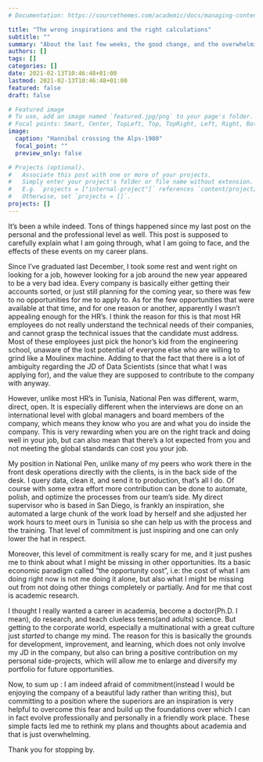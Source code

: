 ```yaml
---
# Documentation: https://sourcethemes.com/academic/docs/managing-content/

title: "The wrong inspirations and the right calculations"
subtitle: ""
summary: "About the last few weeks, the good change, and the overwhelming reality!"
authors: []
tags: []
categories: []
date: 2021-02-13T10:46:48+01:00
lastmod: 2021-02-13T10:46:48+01:00
featured: false
draft: false

# Featured image
# To use, add an image named `featured.jpg/png` to your page's folder.
# Focal points: Smart, Center, TopLeft, Top, TopRight, Left, Right, BottomLeft, Bottom, BottomRight.
image:
  caption: "Hannibal crossing the Alps-1980"
  focal_point: ""
  preview_only: false

# Projects (optional).
#   Associate this post with one or more of your projects.
#   Simply enter your project's folder or file name without extension.
#   E.g. `projects = ["internal-project"]` references `content/project/deep-learning/index.md`.
#   Otherwise, set `projects = []`.
projects: []
---
```


It's been a while indeed. Tons of things happened since my last post on the personal and the professional level as well. This post is supposed to carefully explain what I am going through, what I am going to face, and the effects of these events on my career plans.

Since I've graduated last December, I took some rest and went right on looking for a job, however looking for a job around the new year appeared to be a very bad idea. Every company is basically either getting their accounts sorted, or just still planning for the coming year, so there was few to no opportunities for me to apply to. As for the few opportunities that were available at that time, and for one reason or another, apparently I wasn't appealing enough for the HR's. I think the reason for this is that most HR employees do not really understand the technical needs of their companies, and cannot grasp the technical issues that the candidate must address. Most of these employees just pick the honor's kid from the engineering school, unaware of the lost potential of everyone else who are willing to grind like a Moulinex machine. Adding to that the fact that there is a lot of ambiguity regarding the JD of Data Scientists (since that what I was applying for), and the value they are supposed to contribute to the company with anyway.

However, unlike most HR's in Tunisia, National Pen was different, warm, direct, open. It is especially different when the interviews are done on an international level with global managers and board members of the company, which means they know who you are and what you do inside the company. This is very rewarding when you are on the right track and doing well in your job, but can also mean that there's a lot expected from you and not meeting the global standards can cost you your job.  

My position in National Pen, unlike many of my peers who work there in the front desk operations directly with the clients, is in the back side of the desk. I query data, clean it, and send it to production, that's all I do. Of course with some extra effort more contribution can be done to automate, polish, and optimize the processes from our team's side. My direct supervisor who is based in San Diego, is frankly an inspiration, she automated a large chunk of the work load by herself and she adjusted her work hours to meet ours in Tunisia so she can help us with the process and the training. That level of commitment is just inspiring and one can only lower the hat in respect. 

Moreover, this level of commitment is really scary for me, and it just pushes me to think about what I might be missing in other opportunities. Its a basic economic paradigm called "the opportunity cost", i.e: the cost of what I am doing right now is not me doing it alone, but also what I might be missing out from not doing other things completely or partially. And for me that cost is academic research.

I thought I really wanted a career in academia, become a doctor(Ph.D. I mean), do research, and teach clueless teens(and adults) science. But getting to the corporate world, especially a multinational with a great culture just *started* to change my mind. The reason for this is basically the grounds for development, improvement, and learning, which does not only involve my JD in the company, but also can bring a positive contribution on my personal side-projects, which will allow me to enlarge and diversify my portfolio for future opportunities.

Now, to sum up : I am indeed afraid of commitment(instead I would be enjoying the company of a beautiful lady rather than writing this), but committing to a position where the superiors are an inspiration is very helpful to overcome this fear and build up the foundations over which I can in fact evolve professionally and personally in a friendly work place. These simple facts led me to rethink my plans and thoughts about academia and that is just overwhelming.

Thank you for stopping by.